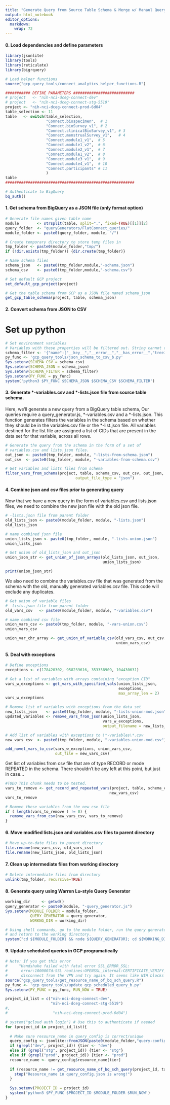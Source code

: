 ```yaml
---
title: "Generate Query from Source Table Schema & Merge w/ Manaul Query"
output: html_notebook
editor_options: 
  markdown: 
    wrap: 72
---
```


#### 0. Load dependencies and define parameters

```r
library(jsonlite)
library(tools)
library(reticulate)
library(bigrquery)

# Load helper functions
source("gcp_query_tools/connect_analytics_helper_functions.R")

########### DEFINE PARAMETERS ###########################
# project   <- "nih-nci-dceg-connect-dev"
# project   <- "nih-nci-dceg-connect-stg-5519"
project <- "nih-nci-dceg-connect-prod-6d04"
table_selection <- 11
table   <- switch(table_selection,
                  "Connect.biospecimen",  # 1
                  "Connect.bioSurvey_v1", # 2
                  "Connect.clinicalBioSurvey_v1", # 3
                  "Connect.menstrualSurvey_v1",   # 4
                  "Connect.module1_v1",  # 5
                  "Connect.module1_v2",  # 6
                  "Connect.module2_v1",  # 7
                  "Connect.module1_v2",  # 8
                  "Connect.module3_v1",  # 9
                  "Connect.module4_v1",  # 10
                  "Connect.participants" # 11
                  )
table
#########################################################

# Authenticate to BigQuery
bq_auth()
```

#### 1. Get schema from BigQuery as a JSON file (only format option)

```r
# Generate file names given table name
module        <- strsplit(table, split=".", fixed=TRUE)[[1]][2]
query_folder  <- "queryGenerators/FlatConnect_queries/"
module_folder <- paste0(query_folder, module, "/")

# Create temporary directory to store temp files in
tmp_folder <- paste0(module_folder,"tmp/")
if (!dir.exists(tmp_folder)) {dir.create(tmp_folder)}

# Name schema files
schema_json   <- paste0(tmp_folder,module,"-schema.json")
schema_csv    <- paste0(tmp_folder,module,"-schema.csv")

# Set default GCP project
set_default_gcp_project(project)

# Get the table schema from GCP as a JSON file named schema_json
get_gcp_table_schema(project, table, schema_json) 
```

#### 2. Convert schema from JSON to CSV

# Set up python
```r
# Set environment variables
# Variables with these properties will be filtered out. String cannot contain spaces.
schema_filter <- '{"name":["__key__","__error__","__has_error__","treeJSON","allEmails","allPhoneNo"],"type":["RECORD"]}'
py_func <- 'gcp_query_tools/json_schema_to_csv_b.py'
Sys.setenv(SCHEMA_CSV = schema_csv)
Sys.setenv(SCHEMA_JSON = schema_json)
Sys.setenv(SCHEMA_FILTER = schema_filter)
Sys.setenv(PY_FUNC = py_func)
system('python3 $PY_FUNC $SCHEMA_JSON $SCHEMA_CSV $SCHEMA_FILTER')
```



#### 3. Generate \*-variables.csv and \*-lists.json file from source table schema.

Here, we'll generate a new query from a BigQuery table schema, Our
queries require a query_generator.js, \*-variables.csv and a
\*-lists.json. This function generates filters the variables in the
schema based on whether they should be in the variables.csv file or the
\*-list.json file. All variables destined for the list file are assigned
a list of CIDs that are present in the data set for that variable,
across all rows.

```r
# Generate the query from the schema in the form of a set of 
# variables.csv and lists.json files.
out_json <- paste0(tmp_folder, module, "-lists-from-schema.json")
out_csv  <- paste0(tmp_folder, module, "-variables-from-schema.csv")

# Get variables and lists files from schema
filter_vars_from_schema(project, table, schema_csv, out_csv, out_json, 
                               output_file_type = "json")
```

#### 4. Combine json and csv files prior to generating query

Now that we have a new query in the form of variables.csv and lists.json
files, we need to combine the new json file with the old json file.

```r
# -lists.json file from parent folder
old_lists_json <- paste0(module_folder, module, "-lists.json")
old_lists_json

# name combined json file
union_lists_json <- paste0(tmp_folder, module, "-lists-union.json")
union_lists_json

# Get union of old_lists_json and out_json
union_json_str <- get_union_of_json_arrays(old_lists_json, out_json, 
                                           union_lists_json)

print(union_json_str)
```

We also need to combine the variables.csv file that was generated from
the schema with the old, manually generated variables.csv file. This
code will exclude any duplicates.

```r
# Get union of variable files
# -lists.json file from parent folder
old_vars_csv   <- paste0(module_folder, module, "-variables.csv")

# name combined csv file
union_vars_csv <- paste0(tmp_folder, module, "-vars-union.csv")
union_vars_csv

union_var_chr_array <- get_union_of_variable_csv(old_vars_csv, out_csv, 
                                                 union_vars_csv)
```

#### 5. Deal with exceptions

```r
# Define exceptions
exceptions <- c(178420302, 958239616, 353358909, 104430631)

# Get a list of variables with arrays containing "exception CID"
vars_w_exceptions <- get_vars_with_specified_vals(union_lists_json, 
                                                  exceptions, 
                                                  max_array_len = 2) 
vars_w_exceptions

# Remove list of variables with exceptions from the data set
new_lists_json    <- paste0(tmp_folder, module, "-lists-union-mod.json")
updated_variables <- remove_vars_from_json(union_lists_json, 
                                           vars_w_exceptions,
                                           output_filename = new_lists_json) 

# Add list of variables with exceptions to \*-variables\*.csv
new_vars_csv  <- paste0(tmp_folder, module, "-variables-union-mod.csv")

add_novel_vars_to_csv(vars_w_exceptions, union_vars_csv, 
                      out_file = new_vars_csv)
```

Get list of variables from csv file that are of type RECORD or mode
REPEATED in the schema. There shouldn't be any left at this point, but
just in case...

```r
#TODO This chunk needs to be tested.
vars_to_remove <- get_record_and_repeated_vars(project, table, schema_csv, 
                                              new_vars_csv)
vars_to_remove

# Remove these variables from the new csv file
if ( length(vars_to_remove ) != 0) {
  remove_vars_from_csv(new_vars_csv, vars_to_remove)
}
```

#### 6. Move modified lists.json and variables.csv files to parent directory

```r
# Move up-to-date files to parent directory
file.rename(new_vars_csv, old_vars_csv)
file.rename(new_lists_json, old_lists_json)
```

#### 7. Clean up intermediate files from working directory

```r
# Delete intermediate files from directory
unlink(tmp_folder, recursive=TRUE)
```

#### 8. Generate query using Warren Lu-style Query Generator

```r
working_dir     <- getwd()
query_generator <- paste0(module, "-query_generator.js")
Sys.setenv(MODULE_FOLDER = module_folder,
           QUERY_GENERATOR = query_generator,
           WORKNG_DIR = working_dir)

# Using shell commands, go to the module folder, run the query generator (node.js),
# and return to the working directory.
system("cd ${MODULE_FOLDER} && node ${QUERY_GENERATOR}; cd ${WORKING_DIR}")
```

#### 9. Update scheduled queries in GCP programatically

```r
# Note: If you get this error 
#     "Handshake failed with fatal error SSL_ERROR_SSL: 
#      error:1000007d:SSL routines:OPENSSL_internal:CERTIFICATE_VERIFY_FAILED"
#      disconnect from the VPN and try again. It seems like NIH blocks this.
source("gcp_query_tools/get_resource_name_of_bq_sch_query.R")
py_func <- 'gcp_query_tools/update_gcp_scheduled_query_b.py'
Sys.setenv(PY_FUNC = py_func, RUN_NOW = TRUE)

project_id_list = c("nih-nci-dceg-connect-dev", 
                    "nih-nci-dceg-connect-stg-5519")
#,
#                    "nih-nci-dceg-connect-prod-6d04")

# system("gcloud auth login") # Use this to authenticate if needed
for (project_id in project_id_list){
  
  # Make sure resource_name in query_config is correct/unique
  query_config <- jsonlite::fromJSON(paste0(module_folder,"query-config.json"))
  if (grepl("dev", project_id)) {tier <- "dev"}
  else if (grepl("stg", project_id)) {tier <- "stg"}
  else if (grepl("prod", project_id)) {tier <- "prod"}
  resource_name <- query_config$resource_name[tier]
  
  if (resource_name != get_resource_name_of_bq_sch_query(project_id, table_name)) {
    stop("Resource_name in query_config.json is wrong!")
  }
  
  Sys.setenv(PROJECT_ID = project_id)
  system('python3 $PY_FUNC $PROJECT_ID $MODULE_FOLDER $RUN_NOW')
}
```
